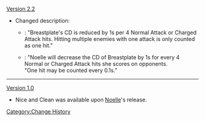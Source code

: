 [[Version 2.2]]
* Changed description:
** {{Color|Old description}}: "Breastplate's CD is reduced by 1s per 4 Normal Attack or Charged Attack hits. Hitting multiple enemies with one attack is only counted as one hit."
** {{Color|New description}}: "Noelle will decrease the CD of Breastplate by 1s for every 4 Normal or Charged Attack hits she scores on opponents.<br />"One hit may be counted every 0.1s."
----
[[Version 1.0]]
*Nice and Clean was available upon [[Noelle]]'s release.
<noinclude>[[Category:Change History]]</noinclude>